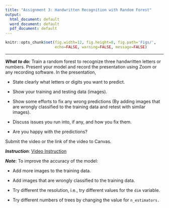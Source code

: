 ```yaml
---
title: "Assignment 3: Handwritten Recognition with Random Forest"
output:
  html_document: default
  word_document: default
  pdf_document: default
---
```


```r
knitr::opts_chunk$set(fig.width=12, fig.height=8, fig.path='Figs/',
                      echo=FALSE, warning=FALSE, message=FALSE)
```

-------

_**What to do:**_  Train a random forest to recognize three handwritten letters or numbers. Present your model and record the presentation using Zoom or any recording software.  In the presentation, 

- State clearly what letters or digits you want to predict.

- Show your training and testing data (images).

- Show some efforts to fix any wrong predictions (By adding images that are wrongly classified to the training data and retest with similar images). 

- Discuss issues you run into, if any, and how you fix them. 

- Are you happy with the predictions?

Submit the video or the link of the video to Canvas.


_**Instruction**_:  [Video Instruction](https://bryant.hosted.panopto.com/Panopto/Pages/Viewer.aspx?id=91c7ceb4-7949-48ee-adb3-af33010fc736)


_**Note**_: To improve the accuracy of the model:

- Add more images to the training data.

- Add images that are wrongly classified to the training data.

- Try different the resolution, i.e., try different values for the `dim` variable.

- Try different numbers of trees by changing the value for `n_estimators.`

